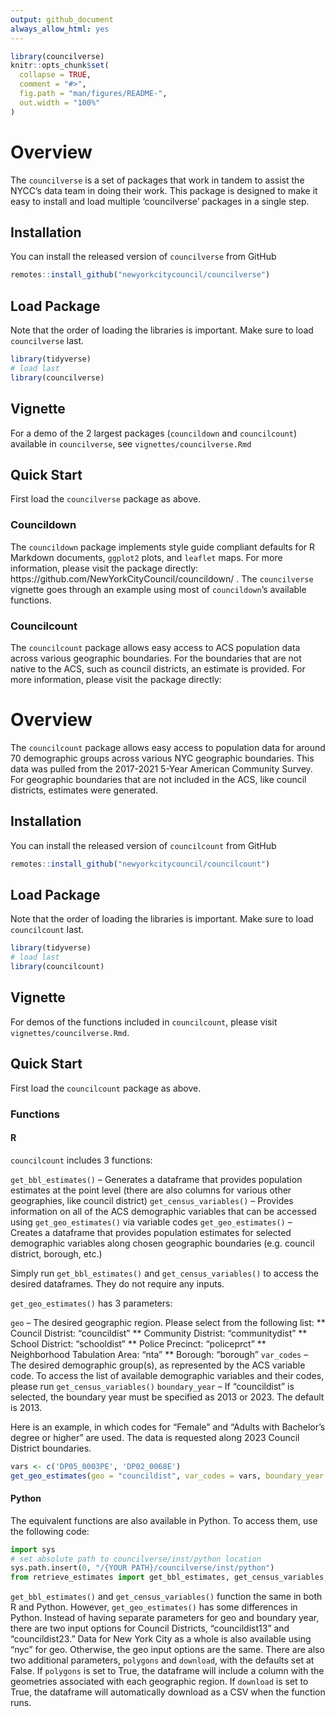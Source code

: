 ```yaml
---
output: github_document
always_allow_html: yes
---
```


<!-- README.md is generated from README.Rmd. Please edit that file -->

```r
library(councilverse)
knitr::opts_chunk$set(
  collapse = TRUE,
  comment = "#>",
  fig.path = "man/figures/README-",
  out.width = "100%"
)
```

# Overview

The `councilverse` is a set of packages that work in tandem to assist the NYCC's data team in doing their work. This package is designed to make it easy to install and load multiple 'councilverse' packages in a single step.

## Installation

You can install the released version of `councilverse` from GitHub

``` r
remotes::install_github("newyorkcitycouncil/councilverse")
```

## Load Package

Note that the order of loading the libraries is important. Make sure to load `councilverse` last.

```r
library(tidyverse)
# load last
library(councilverse)
```

## Vignette

For a demo of the 2 largest packages (`councildown` and `councilcount`) available in `councilverse`, see `vignettes/councilverse.Rmd`

## Quick Start

First load the `councilverse` package as above.

### Councildown
The `councildown` package implements style guide compliant defaults for R Markdown documents, `ggplot2` plots, and `leaflet` maps. For more information, please visit the package directly: https://github.com/NewYorkCityCouncil/councildown/ . The `councilverse` vignette goes through an example using most of `councildown`'s available functions.

### Councilcount
The `councilcount` package allows easy access to ACS population data across various geographic boundaries. For the boundaries that are not native to the ACS, such as council districts, an estimate is provided. For more information, please visit the package directly:

# Overview

The `councilcount` package allows easy access to population data for around 70 demographic groups across various NYC geographic boundaries. This data was pulled from the 2017-2021 5-Year American Community Survey. For geographic boundaries that are not included in the ACS, like council districts, estimates were generated.

## Installation

You can install the released version of `councilcount` from GitHub

``` r
remotes::install_github("newyorkcitycouncil/councilcount")
```

## Load Package

Note that the order of loading the libraries is important. Make sure to
load `councilcount` last.

``` r
library(tidyverse)
# load last
library(councilcount)
```

## Vignette

For demos of the functions included in `councilcount`, please visit `vignettes/councilverse.Rmd`.

## Quick Start

First load the `councilcount` package as above.

### Functions

#### R

`councilcount` includes 3 functions:

`get_bbl_estimates()` -- Generates a dataframe that provides population estimates at the point level (there are also columns for various other geographies, like council district)
`get_census_variables()` -- Provides information on all of the ACS demographic variables that can be accessed using `get_geo_estimates()` via variable codes
`get_geo_estimates()` -- Creates a dataframe that provides population estimates for selected demographic variables along chosen geographic boundaries (e.g. council district, borough, etc.)

Simply run `get_bbl_estimates()` and `get_census_variables()` to access the desired dataframes. They do not require any inputs.

`get_geo_estimates()` has 3 parameters: 

`geo` -- The desired geographic region. Please select from the following list: 
** Council Distrist: "councildist"
** Community Distrist: "communitydist"
** School District: "schooldist"
** Police Precinct: "policeprct"
** Neighborhood Tabulation Area: "nta" 
** Borough: "borough"
`var_codes` -- The desired demographic group(s), as represented by the ACS variable code. To access the list of available demographic variables and their codes, please run `get_census_variables()`
`boundary_year` -- If "councildist" is selected, the boundary year must be specified as 2013 or 2023. The default is 2013.

Here is an example, in which codes for "Female" and "Adults with Bachelor's degree or higher" are used. The data is requested along 2023 Council District boundaries.
``` r
vars <- c('DP05_0003PE', 'DP02_0068E')
get_geo_estimates(geo = "councildist", var_codes = vars, boundary_year = "2023") 
```

#### Python

The equivalent functions are also available in Python. To access them, use the following code:

``` Python
import sys
# set absolute path to councilverse/inst/python location
sys.path.insert(0, "/{YOUR PATH}/councilverse/inst/python")
from retrieve_estimates import get_bbl_estimates, get_census_variables, get_geo_estimates
```

`get_bbl_estimates()` and `get_census_variables()` function the same in both R and Python. However, `get_geo_estimates()` has some differences in Python. Instead of having separate parameters for geo and boundary year, there are two input options for Council Districts, "councildist13" and "councildist23." Data for New York City as a whole is also available using "nyc" for geo. Otherwise, the geo input options are the same. There are also two additional parameters, `polygons` and `download`, with the defaults set at False. If `polygons` is set to True, the dataframe will include a column with the geometries associated with each geographic region. If `download` is set to True, the dataframe will automatically download as a CSV when the function runs.


 
 





